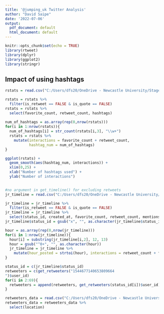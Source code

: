 ```yaml
---
title: '@jumping_uk Twitter Analysis'
author: "David Saipe"
date: '2022-07-06'
output:
  pdf_document: default
  html_document: default
---
```


```r
knitr::opts_chunk$set(echo = TRUE)
library(rtweet)
library(dplyr)
library(ggplot2)
library(stringr)

```

## Impact of using hashtags

```r
rstats = read.csv("C:/Users/dfs20/OneDrive - Newcastle University/Stage 2/Jumping Rivers/rtweet_analysis/Data/rstats_hashtag_tweets.csv")

rstats = rstats %>%
  filter(is_retweet == FALSE & is_quote == FALSE)
rstats = rstats %>%
  select(favorite_count, retweet_count, hashtags)
  
num_of_hashtags = as.array(rep(0,nrow(rstats)))
for(i in 1:nrow(rstats)){
  num_of_hashtags[i] = str_count(rstats[i,3], "\\w+")
  rstats = rstats %>%
    mutate(interactions = favorite_count + retweet_count,
           hashtag_num = num_of_hashtags)
}

ggplot(rstats) +
  geom_smooth(aes(hashtag_num, interactions)) +
  xlim(0,25) +
  xlab("Number of hashtags used") + 
  ylab("Number of interactions")
  
```

```r
#no argument in get_timeline() for excluding retweets
jr_timeline = read.csv("C:/Users/dfs20/OneDrive - Newcastle University/Stage 2/Jumping Rivers/rtweet_analysis/Data/jr_timeline.csv")

jr_timeline = jr_timeline %>%
  filter(is_retweet == FALSE & is_quote == FALSE)
jr_timeline = jr_timeline %>%
  select(status_id, created_at, favorite_count, retweet_count, mentions_screen_name, hashtags, media_type)
jr_timeline$status_id = gsub("x", "", as.character(jr_timeline$status_id))

hour = as.array(rep(0,nrow(jr_timeline)))
for(i in 1:nrow(jr_timeline)){
  hour[i] = substring(jr_timeline[i,2], 12, 13)
  hour = gsub("^0+", "", as.character(hour))
  jr_timeline = jr_timeline %>%
    mutate(hour_posted = strtoi(hour), interactions = retweet_count + favorite_count)
}
```

```r
status_id = c(jr_timeline$status_id)
retweeters = c(get_retweeters("1544677140653809664
")$user_id)
for(i in 2:69){
  retweeters = append(retweeters, get_retweeters(status_id[i])$user_id)
}

retweeters_data = read.csv("C:/Users/dfs20/OneDrive - Newcastle University/Stage 2/Jumping Rivers/rtweet_analysis/Data/retweeters_list.csv")
retweeters_data = retweeters_data %>%
  select(location)

```











